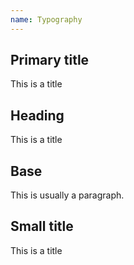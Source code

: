 ```yaml
---
name: Typography
---
```




## Primary title

<Playground>
  <ThemeProvider>
    <Text
    py={2}
    fontSize={[ 5 ]}
    fontWeight='bold'
    >This is a title</Text>
  </ThemeProvider>
</Playground>


## Heading
<Playground>
  <ThemeProvider>
<Text
    fontSize={[ 3 ]}
    py={2}
    fontWeight='bold'
    >This is a title</Text>
  </ThemeProvider>
</Playground>

## Base
<Playground>
  <ThemeProvider>
<Text
    fontSize={[ 2 ]}
    py={2}
    >This is usually a paragraph.</Text>
  </ThemeProvider>
</Playground>


## Small title
<Playground>
  <ThemeProvider>
    <Text
    fontSize={[ 2 ]}
    style={{textTransform: 'uppercase'}}
    fontWeight='bold'
    >This is a title</Text>
  </ThemeProvider>
</Playground>

